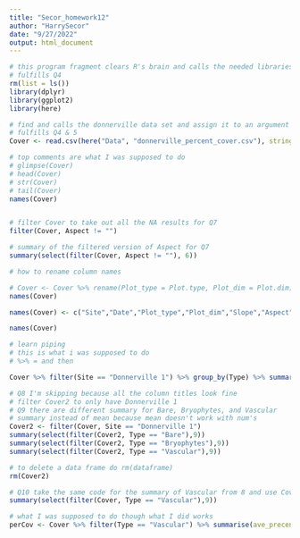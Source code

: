 ```yaml
---
title: "Secor_homework12"
author: "HarrySecor"
date: "9/27/2022"
output: html_document
---
```


```r
# this program fragment clears R's brain and calls the needed libraries
# fulfills Q4
rm(list = ls())
library(dplyr)
library(ggplot2)
library(here)
```

```r
# find and calls the donnerville data set and assign it to an argument called Cover
# fulfills Q4 & 5 
Cover <- read.csv(here("Data", "donnerville_percent_cover.csv"), stringsAsFactors = TRUE)
```

```r
# top comments are what I was supposed to do
# glimpse(Cover)
# head(Cover)
# str(Cover)
# tail(Cover)
names(Cover)


# filter Cover to take out all the NA results for Q7
filter(Cover, Aspect != "")

# summary of the filtered version of Aspect for Q7
summary(select(filter(Cover, Aspect != ""), 6))
```

```r
# how to rename column names 

# Cover <- Cover %>% rename(Plot_type = Plot.type, Plot_dim = Plot.dim)
names(Cover)

names(Cover) <- c("Site","Date","Plot_type","Plot_dim","Slope","Aspect","Plot","Type","Percent")

names(Cover)
```


```r
# learn piping
# this is what i was supposed to do
# %>% = and then

Cover %>% filter(Site == "Donnerville 1") %>% group_by(Type) %>% summarise(ave_precent_cover = mean(Percent))


```


```r
# Q8 I'm skipping because all the column titles look fine
# filter Cover2 to only have Donnerville 1
# Q9 there are different summary for Bare, Bryophytes, and Vascular
# summary instead of mean because mean doesn't work with num's
Cover2 <- filter(Cover, Site == "Donnerville 1")
summary(select(filter(Cover2, Type == "Bare"),9))
summary(select(filter(Cover2, Type == "Bryophytes"),9))
summary(select(filter(Cover2, Type == "Vascular"),9))

# to delete a data frame do rm(dataframe)
rm(Cover2)

```


```r
# Q10 take the same code for the summary of Vascular from 8 and use Cover not Cover2
summary(select(filter(Cover, Type == "Vascular"),9))
```

```r
# what I was supposed to do though what I did works
perCov <- Cover %>% filter(Type == "Vascular") %>% summarise(ave_precent = mean(Percent))
```


